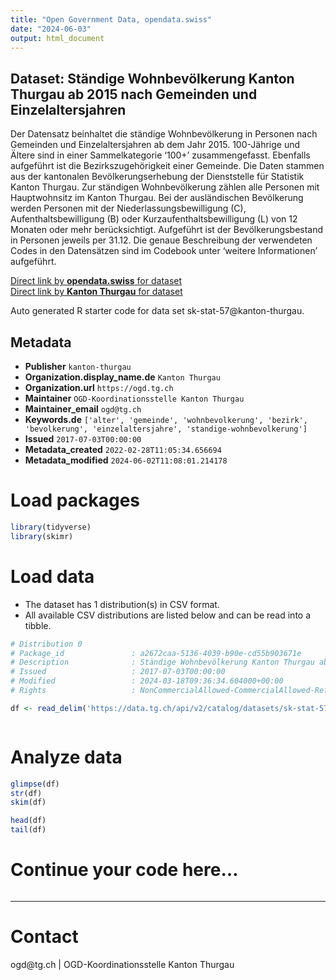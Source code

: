 ```yaml
---
title: "Open Government Data, opendata.swiss"
date: "2024-06-03"
output: html_document
---
```


## Dataset: Ständige Wohnbevölkerung Kanton Thurgau ab 2015 nach Gemeinden und Einzelaltersjahren

Der Datensatz beinhaltet die ständige Wohnbevölkerung in Personen nach Gemeinden und Einzelaltersjahren ab dem Jahr 2015. 100-Jährige und Ältere sind in einer Sammelkategorie '100+' zusammengefasst. Ebenfalls aufgeführt ist die Bezirkszugehörigkeit einer Gemeinde.
Die Daten stammen aus der kantonalen Bevölkerungserhebung der Dienststelle für Statistik Kanton Thurgau. Zur ständigen Wohnbevölkerung zählen alle Personen mit Hauptwohnsitz im Kanton Thurgau. Bei der ausländischen Bevölkerung werden Personen mit der Niederlassungsbewilligung (C), Aufenthaltsbewilligung (B) oder Kurzaufenthaltsbewilligung (L) von 12 Monaten oder mehr berücksichtigt. Aufgeführt ist der Bevölkerungsbestand in Personen jeweils per 31.12. Die genaue Beschreibung der verwendeten Codes in den Datensätzen sind im Codebook unter 'weitere Informationen' aufgeführt.

[Direct link by **opendata.swiss** for dataset](https://opendata.swiss/de/dataset/standige-wohnbevolkerung-kanton-thurgau-ab-2015-nach-gemeinden-und-einzelaltersjahren)<br>
[Direct link by **Kanton Thurgau** for dataset](https://data.tg.ch/explore/dataset/sk-stat-57/)

Auto generated R starter code for data set sk-stat-57@kanton-thurgau.

## Metadata

- **Publisher** `kanton-thurgau`
- **Organization.display_name.de** `Kanton Thurgau`
- **Organization.url** `https://ogd.tg.ch`
- **Maintainer** `OGD-Koordinationsstelle Kanton Thurgau`
- **Maintainer_email** `ogd@tg.ch`
- **Keywords.de** `['alter', 'gemeinde', 'wohnbevolkerung', 'bezirk', 'bevolkerung', 'einzelaltersjahre', 'standige-wohnbevolkerung']`
- **Issued** `2017-07-03T00:00:00`
- **Metadata_created** `2022-02-28T11:05:34.656694`
- **Metadata_modified** `2024-06-02T11:08:01.214178`


# Load packages

```r

library(tidyverse)
library(skimr)

```

# Load data

-   The dataset has 1 distribution(s) in CSV format.
-   All available CSV distributions are listed below and can be read into a tibble.

```r

# Distribution 0
# Package_id               : a2672caa-5136-4039-b90e-cd55b903671e
# Description              : Ständige Wohnbevölkerung Kanton Thurgau ab 2015 nach Gemeinden und Einzelaltersjahren (csv)
# Issued                   : 2017-07-03T00:00:00
# Modified                 : 2024-03-18T09:36:34.604000+00:00
# Rights                   : NonCommercialAllowed-CommercialAllowed-ReferenceRequired

df <- read_delim('https://data.tg.ch/api/v2/catalog/datasets/sk-stat-57/exports/csv')



```

# Analyze data

```r

glimpse(df)
str(df)
skim(df)

head(df)
tail(df)

```

# Continue your code here...

```r

```

------------------------------------------------------------------------

# Contact

ogd@tg.ch | OGD-Koordinationsstelle Kanton Thurgau
